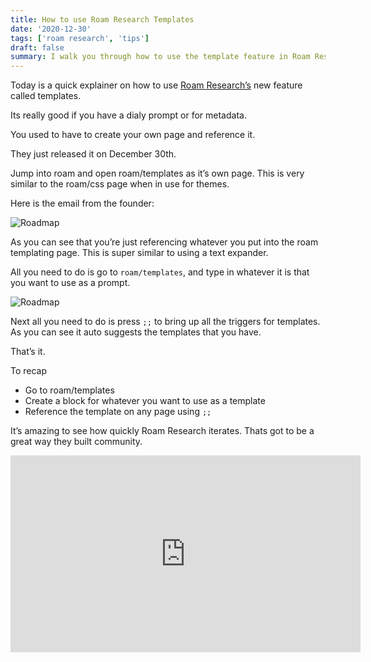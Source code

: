 ```yaml
---
title: How to use Roam Research Templates
date: '2020-12-30'
tags: ['roam research', 'tips']
draft: false
summary: I walk you through how to use the template feature in Roam Research.
---
```


Today is a quick explainer on how to use [Roam Research’s](https://roamresearch.com) new feature called templates.

Its really good if you have a dialy prompt or for metadata.

You used to have to create your own page and reference it.

They just released it on December 30th.

Jump into roam and open roam/templates as it’s own page. This is very similar to the roam/css page when in use for themes.

Here is the email from the founder:

<div className="my-1 px-2 w-full overflow-hidden xl:my-1 xl:px-2 xl:w-1/2">
  <Image alt="Roadmap" src="/static/images/roam-email.png" width={674} height={200} />
</div>

As you can see that you’re just referencing whatever you put into the roam templating page. This is super similar to using a text expander.

All you need to do is go to `roam/templates`, and type in whatever it is that you want to use as a prompt.

<div className="my-1 px-2 w-full overflow-hidden xl:my-1 xl:px-2 xl:w-1/2">
  <Image alt="Roadmap" src="/static/images/roam-template.png" width={575} height={458} />
</div>

Next all you need to do is press `;;` to bring up all the triggers for templates. As you can see it auto suggests the templates that you have.

That’s it.

To recap

- Go to roam/templates
- Create a block for whatever you want to use as a template
- Reference the template on any page using `;;`

It’s amazing to see how quickly Roam Research iterates. Thats got to be a great way they built community.

<iframe
  width="560"
  height="315"
  src="https://www.youtube.com/embed/Y8-lV0fqGPQ"
  title="YouTube video player"
  frameborder="0"
  allow="accelerometer; autoplay; clipboard-write; encrypted-media; gyroscope; picture-in-picture"
  allowfullscreen
></iframe>
